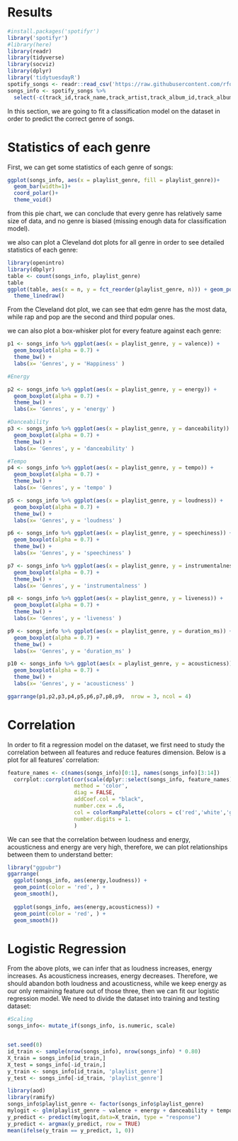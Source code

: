 # Results
```r
#install.packages('spotifyr')
library('spotifyr')
#library(here)
library(readr)
library(tidyverse)
library(socviz)
library(dplyr)
library('tidytuesdayR')
spotify_songs <- readr::read_csv('https://raw.githubusercontent.com/rfordatascience/tidytuesday/master/data/2020/2020-01-21/spotify_songs.csv',show_col_types = FALSE)
songs_info <- spotify_songs %>%
  select(-c(track_id,track_name,track_artist,track_album_id,track_album_name,track_album_release_date,playlist_name,playlist_id,playlist_subgenre))
```
In this section, we are going to fit a classification model on the dataset in order to predict the correct genre of songs.

# Statistics of each genre 

First, we can get some statistics of each genre of songs:
```r
ggplot(songs_info, aes(x = playlist_genre, fill = playlist_genre))+
  geom_bar(width=1)+
  coord_polar()+
  theme_void()
```

from this pie chart, we can conclude that every genre has relatively same size of data, and no genre is biased (missing enough data for classification model).

we also can plot a Cleveland dot plots for all genre in order to see detailed statistics of each genre:
```r
library(openintro)
library(dbplyr)
table <- count(songs_info, playlist_genre)
table
ggplot(table, aes(x = n, y = fct_reorder(playlist_genre, n))) + geom_point(color = "blue") +
  theme_linedraw() 
```
From the Cleveland dot plot, we can see that edm genre has the most data, while rap and pop are the second and third popular ones. 

we can also plot a box-whisker plot for every feature against each genre:
```r
p1 <- songs_info %>% ggplot(aes(x = playlist_genre, y = valence)) +
  geom_boxplot(alpha = 0.7) +
  theme_bw() +
  labs(x= 'Genres', y = 'Happiness' )

#Energy

p2 <- songs_info %>% ggplot(aes(x = playlist_genre, y = energy)) +
  geom_boxplot(alpha = 0.7) +
  theme_bw() +
  labs(x= 'Genres', y = 'energy' )

#Danceability
p3 <- songs_info %>% ggplot(aes(x = playlist_genre, y = danceability)) +
  geom_boxplot(alpha = 0.7) +
  theme_bw() +
  labs(x= 'Genres', y = 'danceability' )

#Tempo
p4 <- songs_info %>% ggplot(aes(x = playlist_genre, y = tempo)) +
  geom_boxplot(alpha = 0.7) +
  theme_bw() +
  labs(x= 'Genres', y = 'tempo' )

p5 <- songs_info %>% ggplot(aes(x = playlist_genre, y = loudness)) +
  geom_boxplot(alpha = 0.7) +
  theme_bw() +
  labs(x= 'Genres', y = 'loudness' )

p6 <- songs_info %>% ggplot(aes(x = playlist_genre, y = speechiness)) +
  geom_boxplot(alpha = 0.7) +
  theme_bw() +
  labs(x= 'Genres', y = 'speechiness' )

p7 <- songs_info %>% ggplot(aes(x = playlist_genre, y = instrumentalness)) +
  geom_boxplot(alpha = 0.7) +
  theme_bw() +
  labs(x= 'Genres', y = 'instrumentalness' )

p8 <- songs_info %>% ggplot(aes(x = playlist_genre, y = liveness)) +
  geom_boxplot(alpha = 0.7) +
  theme_bw() +
  labs(x= 'Genres', y = 'liveness' )

p9 <- songs_info %>% ggplot(aes(x = playlist_genre, y = duration_ms)) +
  geom_boxplot(alpha = 0.7) +
  theme_bw() +
  labs(x= 'Genres', y = 'duration_ms' )

p10 <- songs_info %>% ggplot(aes(x = playlist_genre, y = acousticness)) +
  geom_boxplot(alpha = 0.7) +
  theme_bw() +
  labs(x= 'Genres', y = 'acousticness' )

ggarrange(p1,p2,p3,p4,p5,p6,p7,p8,p9,  nrow = 3, ncol = 4)
```



# Correlation
In order to fit a regression model on the dataset, we first need to study the correlation between all features and reduce features dimension. Below is a plot for all features' correlation:
```r
feature_names <- c(names(songs_info)[0:1], names(songs_info)[3:14])
  corrplot::corrplot(cor(scale(dplyr::select(songs_info, feature_names))),
                     method = 'color', 
                     diag = FALSE, 
                     addCoef.col = "black",
                     number.cex = .6,
                     col = colorRampPalette(colors = c('red','white','green'))(1000),
                     number.digits = 1.
                     )
```

We can see that the correlation between loudness and energy, acousticness and energy are very high, therefore, we can plot relationships between them to understand better:

```r

library("ggpubr")
ggarrange(
  ggplot(songs_info, aes(energy,loudness)) +
  geom_point(color = 'red', ) +
  geom_smooth(),
  
  ggplot(songs_info, aes(energy,acousticness)) +
  geom_point(color = 'red', ) +
  geom_smooth())
```


# Logistic Regression

From the above plots, we can infer that as loudness increases, energy increases. As acousticness increases, energy decreases. Therefore, we should abandon both loudness and acousticness, while we keep energy as our only remaining feature out of those three, then we can fit our logistic regression model.
We need to divide the dataset into training and testing dataset:
```r
#Scaling
songs_info<- mutate_if(songs_info, is.numeric, scale)


set.seed(0)
id_train <- sample(nrow(songs_info), nrow(songs_info) * 0.80)
X_train = songs_info[id_train,]
X_test = songs_info[-id_train,]
y_train <- songs_info[id_train, 'playlist_genre']
y_test <- songs_info[-id_train, 'playlist_genre']

```

```r
library(aod)
library(ramify)
songs_info$playlist_genre <- factor(songs_info$playlist_genre)
mylogit <- glm(playlist_genre ~ valence + energy + danceability + tempo + speechiness, data = X_train, family = "binomial")
y_predict <- predict(mylogit,data=X_train, type = "response")
y_predict <- argmax(y_predict, row = TRUE)
mean(ifelse(y_train == y_predict, 1, 0))
```

